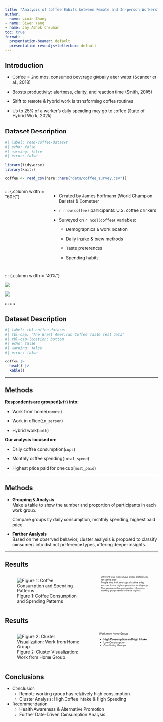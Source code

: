 ```yaml
---
title: "Analysis of Coffee Habits between Remote and In-person Workers"
author: 
- name: Lixin Zhang
- name: Siwen Yang
- name: Jay Ashok Chauhan
toc: true
format:
  presentation-beamer: default
  presentation-revealjs+letterbox: default
---
```


## Introduction

- Coffee = 2nd most consumed beverage globally after water (Scander et al., 2018)

- Boosts productivity: alertness, clarity, and reaction time (Smith, 2005)

- Shift to remote & hybrid work is transforming coffee routines

- Up to 25% of a worker’s daily spending may go to coffee (State of Hybrid Work, 2025)

## Dataset Description

```r
#| label: read-coffee-dataset
#| echo: false
#| warning: false
#| error: false

library(tidyverse)
library(knitr)

coffee <- read_csv(here::here("data/coffee_survey.csv"))
```


:::: {.columns}

::: {.column width = "60%"}

- Created by James Hoffmann (World Champion Barista) & Cometeer

- `r nrow(coffee)` participants: U.S. coffee drinkers

- Surveyed on `r ncol(coffee)` variables:

  - Demographics & work location

  - Daily intake & brew methods

  - Taste preferences

  - Spending habits
  
::: 

::: {.column width = "40%"}

![](images/presentation/james-hoffman.jpg){.nostretch fig-align="center"}

![](images/presentation/cometeer-logo.jpg){.nostretch fig-align="center"}

:::
::::

## Dataset Description {.smaller}

```r
#| label: tbl-coffee-dataset
#| tbl-cap: "The Great American Coffee Taste Test Data"
#| tbl-cap-location: bottom
#| echo: false
#| warning: false
#| error: false

coffee |>
  head() |>
  kable()
```


------------------------------------------------------------------------

## Methods

**Respondents are grouped(`wfh`) into:**

-   Work from home(`remote`)

-   Work in office(`in_person`)

-   Hybrid work(`both`)

**Our analysis focused on:**

-   Daily coffee consumption(`cups`)

-   Monthly coffee spending(`total_spend`)

-   Highest price paid for one cup(`most_paid`)

------------------------------------------------------------------------

## Methods

- **Grouping & Analysis**  
  Make a table to show the number and proportion of participants in each work group.

  Compare groups by daily consumption, monthly spending, highest paid price. 

- **Further Analysis**  
  Based on the observed behavior, cluster analysis is proposed to classify consumers into distinct preference types, offering deeper insights.

------------------------------------------------------------------------

## Results

:::{.columns}
::: {.column width="50%"}
::: {.figure-caption width="100%"}
![Figure 1: Coffee Consumption and Spending Patterns](combined_plot.png)
:::

:::
::: {.column width="50%" style="font-size:50%;"}

- Different work modes have similar preferences  
  for coffee price  
- People who drink two cups of coffee a day  
  account for the highest proportion in all groups  
- The average coffee consumption of remote  
  working groups tends to be the highest  

:::
:::

## Results

:::{.columns}
::: {.column width="50%"}
::: {.figure-caption width="100%"}
![Figure 2: Cluster Visualization: Work from Home Group](cluster analysis.png)
:::

:::
::: {.column width="50%" style="font-size:60%;"}

Work from Home Group 

- **High Consumption and High Intake** 
- Low Consumption  
- Conflicting Groups  

:::
:::

## Conclusions

-   Conclusion
    -   Remote working group has relatively high consumption.
    -   Cluster Analysis: High Coffee Intake & High Speeding
-   Recommendation
    -   Health Awareness & Alternative Promotion
    -   Further Date-Driven Consumption Analysis
